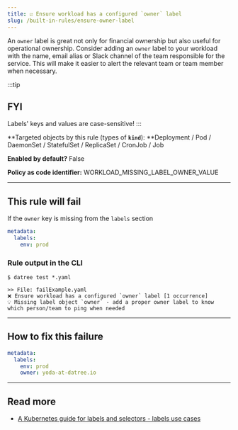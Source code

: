 ```yaml
---
title: ☑️ Ensure workload has a configured `owner` label
slug: /built-in-rules/ensure-owner-label
---
```


An `owner` label is great not only for financial ownership but also useful for operational ownership. Consider adding an `owner` label to your workload with the name, email alias or Slack channel of the team responsible for the service. This will make it easier to alert the relevant team or team member when necessary.

:::tip

## FYI

Labels' keys and values are case-sensitive!
:::

**Targeted objects by this rule (types of **`kind`**): **Deployment / Pod / DaemonSet / StatefulSet / ReplicaSet / CronJob / Job

**Enabled by default?** False

**Policy as code identifier:** WORKLOAD_MISSING_LABEL_OWNER_VALUE

---

## This rule will fail

If the `owner` key is missing from the `labels` section

```yaml
metadata:
  labels:
    env: prod
```

### Rule output in the CLI

```terminal
$ datree test *.yaml

>> File: failExample.yaml
❌ Ensure workload has a configured `owner` label [1 occurrence]
💡 Missing label object `owner` - add a proper owner label to know which person/team to ping when needed
```

---

## How to fix this failure

```yaml
metadata:
  labels:
    env: prod
    owner: yoda-at-datree.io
```

---

## Read more

- [A Kubernetes guide for labels and selectors - labels use cases](https://www.datree.io/resources/a-kubernetes-guide-for-labels-and-selectors#anchor5)
